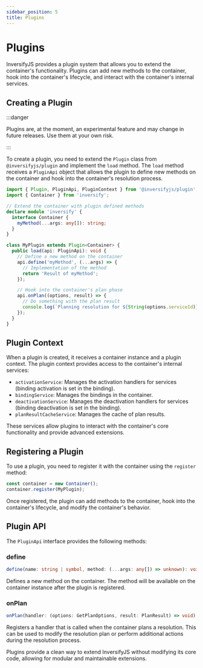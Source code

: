 ```yaml
---
sidebar_position: 5
title: Plugins
---
```


# Plugins

InversifyJS provides a plugin system that allows you to extend the container's functionality. Plugins can add new methods to the container, hook into the container's lifecycle, and interact with the container's internal services.

## Creating a Plugin

:::danger

Plugins are, at the moment, an experimental feature and may change in future releases. Use them at your own risk.

:::

To create a plugin, you need to extend the `Plugin` class from `@inversifyjs/plugin` and implement the `load` method. The `load` method receives a `PluginApi` object that allows the plugin to define new methods on the container and hook into the container's resolution process.

```typescript
import { Plugin, PluginApi, PluginContext } from '@inversifyjs/plugin';
import { Container } from 'inversify';

// Extend the container with plugin defined methods
declare module 'inversify' {
  interface Container {
    myMethod(...args: any[]): string;
  }
}

class MyPlugin extends Plugin<Container> {
  public load(api: PluginApi): void {
    // Define a new method on the container
    api.define('myMethod', (...args) => {
      // Implementation of the method
      return 'Result of myMethod';
    });

    // Hook into the container's plan phase
    api.onPlan((options, result) => {
      // Do something with the plan result
      console.log(`Planning resolution for ${String(options.serviceId)}`);
    });
  }
}
```

## Plugin Context

When a plugin is created, it receives a container instance and a plugin context. The plugin context provides access to the container's internal services:

- `activationService`: Manages the activation handlers for services (binding activation is set in the binding).
- `bindingService`: Manages the bindings in the container.
- `deactivationService`: Manages the deactivation handlers for services (binding deactivation is set in the binding).
- `planResultCacheService`: Manages the cache of plan results.

These services allow plugins to interact with the container's core functionality and provide advanced extensions.

## Registering a Plugin

To use a plugin, you need to register it with the container using the `register` method:

```typescript
const container = new Container();
container.register(MyPlugin);
```

Once registered, the plugin can add methods to the container, hook into the container's lifecycle, and modify the container's behavior.

## Plugin API

The `PluginApi` interface provides the following methods:

### define

```typescript
define(name: string | symbol, method: (...args: any[]) => unknown): void
```

Defines a new method on the container. The method will be available on the container instance after the plugin is registered.

### onPlan

```typescript
onPlan(handler: (options: GetPlanOptions, result: PlanResult) => void): void
```

Registers a handler that is called when the container plans a resolution. This can be used to modify the resolution plan or perform additional actions during the resolution process.

Plugins provide a clean way to extend InversifyJS without modifying its core code, allowing for modular and maintainable extensions.
